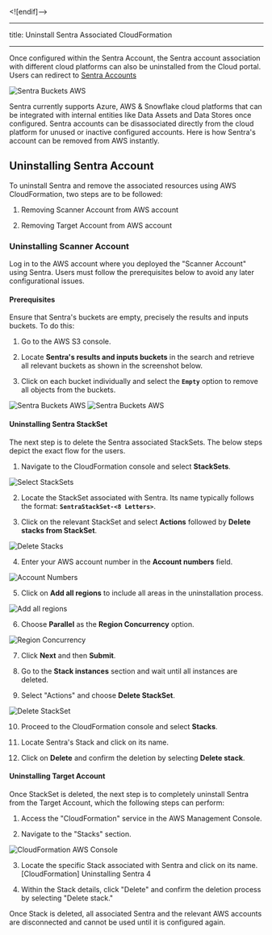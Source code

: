 
<![endif]-->

---

title: Uninstall Sentra Associated CloudFormation

---











Once configured within the Sentra Account, the Sentra account association with different cloud platforms can also be uninstalled from the Cloud portal. Users can redirect to [Sentra Accounts](https://app.sentra.io/accounts)

<img src={sentraAccounts} alt="Sentra Buckets AWS"/>

Sentra currently supports Azure, AWS & Snowflake cloud platforms that can be integrated with internal entities like Data Assets and Data Stores once configured. Sentra accounts can be disassociated directly from the cloud platform for unused or inactive configured accounts. Here is how Sentra's account can be removed from AWS instantly.

## Uninstalling Sentra Account

To uninstall Sentra and remove the associated resources using AWS CloudFormation, two steps are to be followed:

1. Removing Scanner Account from AWS account

2. Removing Target Account from AWS account

### Uninstalling Scanner Account

Log in to the AWS account where you deployed the "Scanner Account" using Sentra. Users must follow the prerequisites below to avoid any later configurational issues.

#### Prerequisites

Ensure that Sentra's buckets are empty, precisely the results and inputs buckets. To do this:

1. Go to the AWS S3 console.

2. Locate **Sentra's results and inputs buckets** in the search and retrieve all relevant buckets as shown in the screenshot below.

3. Click on each bucket individually and select the **`Empty`** option to remove all objects from the buckets.

<img src={sentraBucket1} alt="Sentra Buckets AWS"/>

<img src={sentraBucket2} alt="Sentra Buckets AWS"/>

#### Uninstalling Sentra StackSet

The next step is to delete the Sentra associated StackSets. The below steps depict the exact flow for the users.

1. Navigate to the CloudFormation console and select **StackSets**.

<img src={step1} alt="Select StackSets"/>

2. Locate the StackSet associated with Sentra. Its name typically follows the format: **`SentraStackSet-<8 Letters>`**.

3. Click on the relevant StackSet and select **Actions** followed by **Delete stacks from StackSet**.

<img src={step3} alt="Delete Stacks"/>

4. Enter your AWS account number in the **Account numbers** field.

<img src={step4} alt="Account Numbers"/>

5. Click on **Add all regions** to include all areas in the uninstallation process.

<img src={step5} alt="Add all regions"/>

6. Choose **Parallel** as the **Region Concurrency** option.

<img src={step6} alt="Region Concurrency"/>

7. Click **Next** and then **Submit**.

8. Go to the **Stack instances** section and wait until all instances are deleted.

9. Select "Actions" and choose **Delete StackSet**.

<img src={step9} alt="Delete StackSet"/>

10. Proceed to the CloudFormation console and select **Stacks**.

11. Locate Sentra's Stack and click on its name.

12. Click on **Delete** and confirm the deletion by selecting **Delete stack**.

#### Uninstalling Target Account

Once StackSet is deleted, the next step is to completely uninstall Sentra from the Target Account, which the following steps can perform:

1. Access the "CloudFormation" service in the AWS Management Console.

2. Navigate to the "Stacks" section.

<img src={cloudFormationAWS} alt="CloudFormation AWS Console"/>

3. Locate the specific Stack associated with Sentra and click on its name. [CloudFormation] Uninstalling Sentra 4

4. Within the Stack details, click "Delete" and confirm the deletion process by selecting "Delete stack."

Once Stack is deleted, all associated Sentra and the relevant AWS accounts are disconnected and cannot be used until it is configured again.
